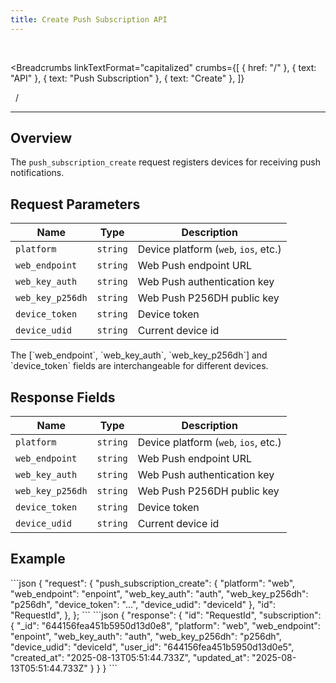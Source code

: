 ```yaml
---
title: Create Push Subscription API
---
```


<br />



<Breadcrumbs
  linkTextFormat="capitalized"
  crumbs={[
    { href: "/" },
    { text: "API" },
    { text: "Push Subscription" },
    { text: "Create" },
  ]}
>
  <Icon slot="index" name="seti:powershell" />
  <span slot="separator">&nbsp;&nbsp;/&nbsp;</span>
</Breadcrumbs>

---


## Overview

> <Badge text="wss" variant="tip" size="large" />
> <Badge text="push_subscription_create" size="large" />

The `push_subscription_create` request registers devices for receiving push notifications.

## Request Parameters

| Name             | Type     | Description                          |
| ---------------- | -------- | ------------------------------------ |
| `platform`       | `string` | Device platform (`web`, `ios`, etc.) |
| `web_endpoint`   | `string` | Web Push endpoint URL                |
| `web_key_auth`   | `string` | Web Push authentication key          |
| `web_key_p256dh` | `string` | Web Push P256DH public key           |
| `device_token`   | `string` | Device token                         |
| `device_udid`    | `string` | Current device id                    |

<Aside title="Info">
  The [`web_endpoint`, `web_key_auth`, `web_key_p256dh`] and `device_token`
  fields are interchangeable for different devices.
</Aside>

## Response Fields

| Name             | Type     | Description                          |
| ---------------- | -------- | ------------------------------------ |
| `platform`       | `string` | Device platform (`web`, `ios`, etc.) |
| `web_endpoint`   | `string` | Web Push endpoint URL                |
| `web_key_auth`   | `string` | Web Push authentication key          |
| `web_key_p256dh` | `string` | Web Push P256DH public key           |
| `device_token`   | `string` | Device token                         |
| `device_udid`    | `string` | Current device id                    |

## Example

<Tabs>
  <TabItem label="Request">
```json
{
  "request": {
    "push_subscription_create": {
      "platform": "web",
      "web_endpoint": "enpoint",
      "web_key_auth": "auth",
      "web_key_p256dh": "p256dh",
      "device_token": "...",
      "device_udid": "deviceId"
    },
    "id": "RequestId",
  },
};
```
  </TabItem>  
</Tabs>

<Tabs>
  <TabItem label="Response">
```json
{
  "response": {
    "id": "RequestId",
    "subscription": {
      "_id": "644156fea451b5950d13d0e8",
      "platform": "web",
      "web_endpoint": "enpoint",
      "web_key_auth": "auth",
      "web_key_p256dh": "p256dh",
      "device_udid": "deviceId",
      "user_id": "644156fea451b5950d13d0e5",
      "created_at": "2025-08-13T05:51:44.733Z",
      "updated_at": "2025-08-13T05:51:44.733Z"
    }
  }
}
```
  </TabItem>  
</Tabs>

<script
  src="https://giscus.app/client.js"
  data-repo="SAMA-Communications/sama-server"
  data-repo-id="R_kgDOIBiYjA"
  data-category-id="DIC_kwDOIBiYjM4CuYYL"
  data-mapping="pathname"
  data-strict="0"
  data-reactions-enabled="1"
  data-emit-metadata="0"
  data-input-position="top"
  data-theme="transparent_dark"
  data-lang="en"
  data-loading="lazy"
  crossorigin="anonymous"
  async
></script>
